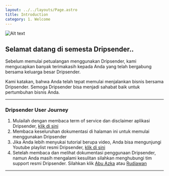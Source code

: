 ```yaml
---
layout: ../../layouts/Page.astro
title: Introduction
category: 1. Welcome
---
```


![Alt text](/assets/images/placeholder-social.jpg "Welcome")


## Selamat datang di semesta Dripsender..

Sebelum memulai petualangan menggunakan Dripsender, kami mengucapkan banyak terimakasih kepada Anda yang telah bergabung bersama keluarga besar Dripsender.

Kami katakan, bahwa Anda telah tepat memulai menjalankan bisnis bersama Dripsender. Semoga Dripsender bisa menjadi sahabat baik untuk pertumbuhan bisnis Anda.

---

### Dripsender User Journey
1. Mulailah dengan membaca term of service dan disclaimer aplikasi Dripsender, [klik di sini](/docs/term-of-service "Term Of Service")
2. Membaca keseluruhan dokumentasi di halaman ini untuk memulai menggunakan Dripsender
3. Jika Anda lebih menyukai tutorial berupa video, Anda bisa mengunjungi Youtube playlist resmi Dripsender, [klik di sini](https://youtube.com/playlist?list=PLldQ2LkPgAjW_2zwgw3ZBDXvG2lh0dYlM "Youtube Playlist")
4. Setelah membaca dan melihat dokumentasi penggunaan Dripsender, namun Anda masih mengalami kesulitan silahkan menghubungi tim support resmi Dripsender. Silahkan klik [Abu Azka](https://wa.me/6281373887727 "Abu Azka") atau [Rudiawan](https://wa.me/6287857377867 "Kang Rudiawan")

---
